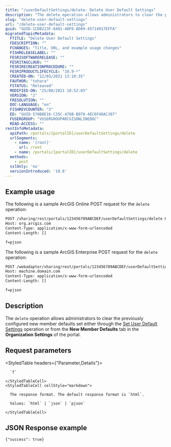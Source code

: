```yaml
---
title: "/userDefaultSettings/delete: Delete User Default Settings"
description: "The delete operation allows administrators to clear the previously configured new member defaults."
slug: "delete-user-default-settings"
url: "/delete-user-default-settings"
guid: "GUID-1CDB223F-8401-48F6-8D09-45714917EFFA"
migratedTopicMetadata:
  FTITLE: "Delete User Default Settings"
  FDESCRIPTION: ""
  FCHANGES: "Title, URL, and example usage changes"
  FISHRELEASELABEL: ""
  FESRISOFTWARERELEASE: ""
  FESRITAGCLOUD: ""
  FESRIRECREATIONPROCEDURE: ""
  FESRIPRODUCTLIFECYCLE: "10.9-*"
  CREATED-ON: "12/03/2021 13:10:35"
  FAUTHOR: "tohara"
  FSTATUS: "Released"
  MODIFIED-ON: "25/08/2021 10:52:03"
  VERSION: "2"
  FRESOLUTION: ""
  DOC-LANGUAGE: "en"
  FISHREVCOUNTER: "3"
  ED: "GUID-570B8E16-C35C-476B-B978-4EC6F4DAC397"
  FUSERGROUP: "VUSERGROUPARCGISONLINEDOC"
  READ-ACCESS: ""
restInfoMetadata:
  apiPath: /portals/[portalID]/userDefaultSettings/delete
  urlSegments:
    - name: '[root]'
      url: /root
    - name: /portals/[portalID]/userDefaultSettings/delete
  methods:
    - post
  sslOnly: 'no'
  versionIntroduced: '10.8'
---
```


## Example usage

The following is a sample ArcGIS Online POST request for the `delete` operation:

```markdown
POST /sharing/rest/portals/123456789ABCDEF/userDefaultSettings/delete HTTP/1.1
Host: org.arcgis.com
Content-Type: application/x-www-form-urlencoded
Content-Length: []

f=pjson

```

The following is a sample ArcGIS Enterprise POST request for the `delete` operation:

```markdown
POST /webadaptor/sharing/rest/portals/123456789ABCDEF/userDefaultSettings/delete HTTP/1.1
Host: machine.domain.com
Content-Type: application/x-www-form-urlencoded
Content-Length: []

f=pjson

```

## Description

The `delete` operation allows administrators to clear the previously configured new member defaults set either through the [Set User Default Settings](/set-user-default-settings) operation or from the **New Member Defaults** tab in the **Organization Settings** of the portal.


##  Request parameters

<StyledTable headers={"Parameter,Details"}>
  <StyledTableRow>
    <StyledTableCell cellStyle="markdown">

      `f` 

    </StyledTableCell>
    <StyledTableCell cellStyle="markdown">

      The response format. The default response format is `html`.

      Values: `html` | `json` | `pjson`

    </StyledTableCell>
  </StyledTableRow>
</StyledTable>


## JSON Response example

```other
{"success": true}
```